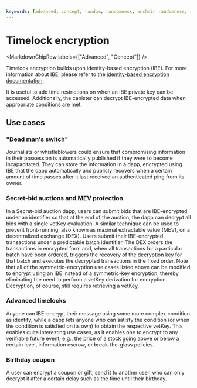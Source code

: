 ```yaml
---
keywords: [advanced, concept, random, randomness, onchain randomness, raw_rand]
---
```



# Timelock encryption

<MarkdownChipRow labels={["Advanced", "Concept"]} />

Timelock encryption builds upon identity-based encryption (IBE). For more information about IBE, please refer to the [identity-based encryption documentation](/docs/building-apps/network-features/vetkeys/advanced/identity-based-encryption).

It is useful to add time restrictions on when an IBE private key can be accessed. Additionally, the canister can decrypt IBE-encrypted data when appropriate conditions are met.

## Use cases

### "Dead man's switch"

Journalists or whistleblowers could ensure that compromising information in their possession is automatically published if they were to become incapacitated. They can store the information in a dapp, encrypted using IBE that the dapp automatically and publicly recovers when a certain amount of time passes after it last received an authenticated ping from its owner.

### Secret-bid auctions and MEV protection

In a Secret-bid auction dapp, users can submit bids that are IBE-encrypted under an identifier so that at the end of the auction, the dapp can decrypt all bids with a single vetKey evaluation. A similar technique can be used to prevent front-running, also known as maximal extractable value (MEV), on a decentralized exchange (DEX). Users submit their IBE-encrypted transactions under a predictable batch identifier. The DEX orders the transactions in encrypted form and, when all transactions for a particular batch have been ordered, triggers the recovery of the decryption key for that batch and executes the decrypted transactions in the fixed order. Note that all of the symmetric-encryption use cases listed above can be modified to encrypt using an IBE instead of a symmetric-key encryption, thereby eliminating the need to perform a vetKey derivation for encryption. Decryption, of course, still requires retrieving a vetKey.

### Advanced timelocks

Anyone can IBE-encrypt their message using some more complex condition as identity, while a dapp lets anyone who can satisfy the condition (or when the condition is satisfied on its own) to obtain the respective vetKey. This enables quite interesting use cases, as it enables one to encrypt to any verifiable future event, e.g., the price of a stock going above or below a certain level, information escrow, or break-the-glass policies.

### Birthday coupon

A user can encrypt a coupon or gift, send it to another user, who can only decrypt it after a certain delay such as the time until their birthday.

<!---------
TODO: code snippets and explanation
--------->
